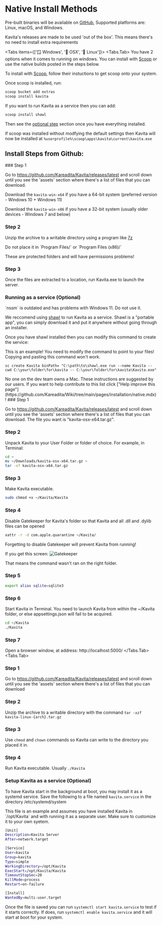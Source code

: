 
# Native Install Methods

Pre-built binaries will be available on [GitHub](https://github.com/Kareadita/Kavita/releases), Supported platforms are: Linux, macOS, and Windows.

Kavita's releases are made to be used 'out of the box'. This means there's no need to install extra requirements

<Tabs items={['🪟 Windows', '🍎 OSX', '🐧 Linux']}>
  <Tabs.Tab>
You have 2 options when it comes to running on windows. You can install with [Scoop](https://github.com/ScoopInstaller/Install#installation) or use the native builds posted in the steps below.

To install with [Scoop](https://github.com/ScoopInstaller/Install#installation), follow their instuctions to get scoop onto your system.

Once scoop is installed, run:
```cmd
scoop bucket add extras
scoop install kavita
```
If you want to run Kavita as a service then you can add: 
```cmd
scoop install shawl
```
Then see the [optional step](#running-as-a-service-optional) section once you have everything installed. 

If scoop was installed without modfying the default settings then Kavita will now be installed at `%userprofile%\scoop\apps\kavita\current\kavita.exe`

## Install Steps from Github:

<Steps>
### Step 1
 
Go to https://github.com/Kareadita/Kavita/releases/latest and scroll down until you see the 'assets' section where there's a list of files that you can download. 

Download the `kavita-win-x64` if you have a 64-bit system (preferred version - Windows 10 + Windows 11)

Download the `kavita-win-x86` if you have a 32-bit system (usually older devices - Windows 7 and below)

 
### Step 2
 
Unzip the archive to a writable directory using a program like [7z](https://www.7-zip.org/)

<Callout type="error">
Do not place it in `Program Files/` or `Program Files (x86)/`

These are protected folders and will have permissions problems!
</Callout>

### Step 3

Once the files are extracted to a location, run Kavita.exe to launch the server.

### Running as a service (Optional)

<Callout type="error">
  `nssm` is outdated and has problems with Windows 11. Do not use it. 
</Callout>

We reccomend using [shawl](https://github.com/mtkennerly/shawl) to run Kavita as a service. Shawl is a "portable app", you can simply download it and put it anywhere without going through an installer.

Once you have shawl installed then you can modify this command to create the service: 

<Callout type="warning">
  This is an example! You need to modify the command to point to your files! Copying and pasting this command won't work.
</Callout>


```
sc create Kavita binPath= "C:\path\to\shawl.exe run --name Kavita --cwd C:\your\folder\for\kavita -- C:\your\folder\for\kavita\Kavita.exe"
```
</Steps>
</Tabs.Tab>
<Tabs.Tab>
  
<Callout type="warning">
  No one on the dev team owns a Mac. These instructions are suggested by our users. If you want to help contribute to this list click ["Help improve this page"](https://github.com/Kareadita/Wiki/tree/main/pages/installation/native.mdx)!
</Callout>

<Steps>
### Step 1
 
Go to https://github.com/Kareadita/Kavita/releases/latest and scroll down until you see the 'assets' section where there's a list of files that you can download. The file you want is "kavita-osx-x64.tar.gz".
 
### Step 2
 
Unpack Kavita to your User Folder or folder of choice. For example, in Terminal:
```bash
cd ~
mv ~/Downloads/kavita-osx-x64.tar.gz ~
tar -xf kavita-osx-x64.tar.gz
```
### Step 3

Make Kavita executable.

```bash
sudo chmod +x ~/Kavita/Kavita
```

### Step 4
Disable Gatekeeper for Kavita's folder so that Kavita and all .dll and .dylib files can be opened

```bash
xattr -r -d com.apple.quarantine ~/Kavita/
```

Forgetting to disable Gatekeeper will prevent Kavita from running!

If you get this screen:
![Gatekeeper](/../public/installation/osx-gatekeeper.png "Gatekeeper warning")

That means the command wasn't ran on the right folder.

### Step 5
```bash
export alias sqlite=sqlite3
```

### Step 6

Start Kavita in Terminal. You need to launch Kavita from within the ~/Kavita folder, or else appsettings.json will fail to be acquired.

```bash
cd ~/Kavita
./Kavita
```
### Step 7
Open a browser window, at address: http://localhost:5000/
</Steps>
  </Tabs.Tab>
<Tabs.Tab>
<Steps>
### Step 1
 
Go to https://github.com/Kareadita/Kavita/releases/latest and scroll down until you see the 'assets' section where there's a list of files that you can download
 
### Step 2
 
Unzip the archive to a writable directory with the command `tar -xzf kavita-linux-{arch}.tar.gz`

### Step 3

Use `chmod` and `chown` commands so Kavita can write to the directory you placed it in.

### Step 4

Run Kavita executable. Usually `./Kavita`

### Setup Kavita as a service (Optional) 

To have Kavita start in the background at boot, you may install it as a systemd service. Save the following to a file named `kavita.service` in the directory /etc/systemd/system

<Callout type="info">
  This file is an example and assumes you have installed Kavita in `/opt/Kavita` and with running it as a separate user. Make sure to customize it to your own syetem.
</Callout>

```bash copy
[Unit]
Description=Kavita Server
After=network.target

[Service]
User=kavita
Group=kavita
Type=simple
WorkingDirectory=/opt/Kavita
ExecStart=/opt/Kavita/Kavita
TimeoutStopSec=20
KillMode=process
Restart=on-failure

[Install]
WantedBy=multi-user.target
```

Once the file is saved you can run `systemctl start kavita.service` to test if it starts correctly. If does, run `systemctl enable kavita.service` and it will start at boot for your system.

</Steps>
</Tabs.Tab>
</Tabs>